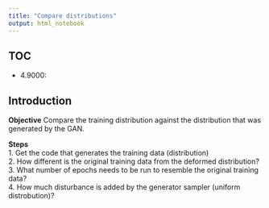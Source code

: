 ```yaml
---
title: "Compare distributions"
output: html_notebook
---
```


## TOC
- 4.9000: 


## Introduction

**Objective**
Compare the training distribution against the distribution that was generated by the GAN.


**Steps** \
1. Get the code that generates the training data (distribution) \
2. How different is the original training data from the deformed distribution? \
3. What number of epochs needs to be run to resemble the original training data? \
4. How much disturbance is added by the generator sampler (uniform distrobution)?




